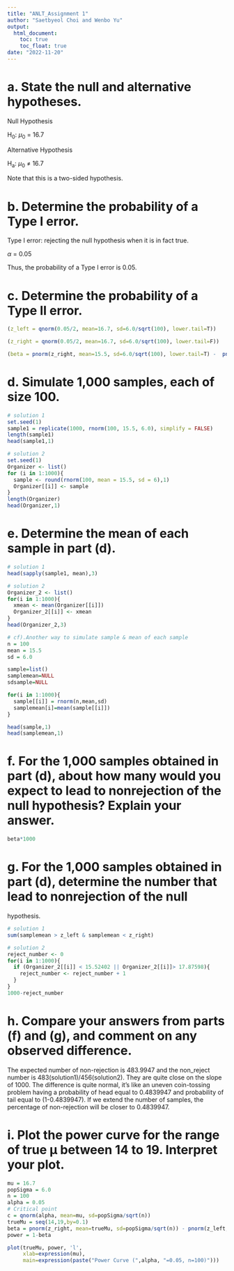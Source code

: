---
title: "ANLT_Assignment 1"
author: "Saetbyeol Choi and Wenbo Yu"
output: 
  html_document:
    toc: true
    toc_float: true
date: "2022-11-20"
---

# a. State the null and alternative hypotheses.
Null Hypothesis

H~0~: $\mu$~0~ = 16.7

Alternative Hypothesis

H~a~: $\mu$~0~ ≠ 16.7

Note that this is a two-sided hypothesis.

# b. Determine the probability of a Type I error.
Type I error: rejecting the null hypothesis when it is in fact true.

$\alpha$ = 0.05

Thus, the probability of a Type I error is 0.05.

# c. Determine the probability of a Type II error. 
```{r}
(z_left = qnorm(0.05/2, mean=16.7, sd=6.0/sqrt(100), lower.tail=T))
```
```{r}
(z_right = qnorm(0.05/2, mean=16.7, sd=6.0/sqrt(100), lower.tail=F))
```
```{r}
(beta = pnorm(z_right, mean=15.5, sd=6.0/sqrt(100), lower.tail=T) -  pnorm(z_left, mean=15.5, sd=6/sqrt(100), lower.tail=T))
```

# d. Simulate 1,000 samples, each of size 100.
```{r}
# solution 1
set.seed(1)
sample1 = replicate(1000, rnorm(100, 15.5, 6.0), simplify = FALSE)
length(sample1)
head(sample1,1)
```
```{r}
# solution 2
set.seed(1)
Organizer <- list()
for (i in 1:1000){
  sample <- round(rnorm(100, mean = 15.5, sd = 6),1)
  Organizer[[i]] <- sample
}
length(Organizer)
head(Organizer,1)
```

# e. Determine the mean of each sample in part (d).
```{r}
# solution 1
head(sapply(sample1, mean),3)
```
```{r}
# solution 2
Organizer_2 <- list()
for(i in 1:1000){
  xmean <- mean(Organizer[[i]])
  Organizer_2[[i]] <- xmean
}
head(Organizer_2,3)
```

```{r}
# cf).Another way to simulate sample & mean of each sample
n = 100
mean = 15.5
sd = 6.0

sample=list()
samplemean=NULL
sdsample=NULL

for(i in 1:1000){
  sample[[i]] = rnorm(n,mean,sd)
  samplemean[i]=mean(sample[[i]])
}

head(sample,1)
head(samplemean,1)
```

# f. For the 1,000 samples obtained in part (d), about how many would you expect to lead to nonrejection of the null hypothesis? Explain your answer. 
```{r}
beta*1000
```

# g. For the 1,000 samples obtained in part (d), determine the number that lead to nonrejection of the null
hypothesis.
```{r}
# solution 1
sum(samplemean > z_left & samplemean < z_right)
```
```{r}
# solution 2 
reject_number <- 0
for(i in 1:1000){
  if (Organizer_2[[i]] < 15.52402 || Organizer_2[[i]]> 17.87598){
    reject_number <- reject_number + 1
  }
}
1000-reject_number
```

# h. Compare your answers from parts (f) and (g), and comment on any observed difference.
The expected number of non-rejection is 483.9947 and the non_reject number is 483(solution1)/456(solution2).
They are quite close on the slope of 1000.
The difference is quite normal, it's like an uneven coin-tossing problem having a probability of head equal to 0.4839947 and probability of tail equal to (1-0.4839947). If we extend the number of samples, the percentage of non-rejection will be closer to 0.4839947.

# i. Plot the power curve for the range of true µ between 14 to 19. Interpret your plot.
```{r}
mu = 16.7
popSigma = 6.0
n = 100
alpha = 0.05
# Critical point
c = qnorm(alpha, mean=mu, sd=popSigma/sqrt(n))
trueMu = seq(14,19,by=0.1)
beta = pnorm(z_right, mean=trueMu, sd=popSigma/sqrt(n)) - pnorm(z_left, mean=trueMu, sd=popSigma/sqrt(n))
power = 1-beta

plot(trueMu, power, 'l',
     xlab=expression(mu), 
     main=expression(paste("Power Curve (",alpha, "=0.05, n=100)")))
```